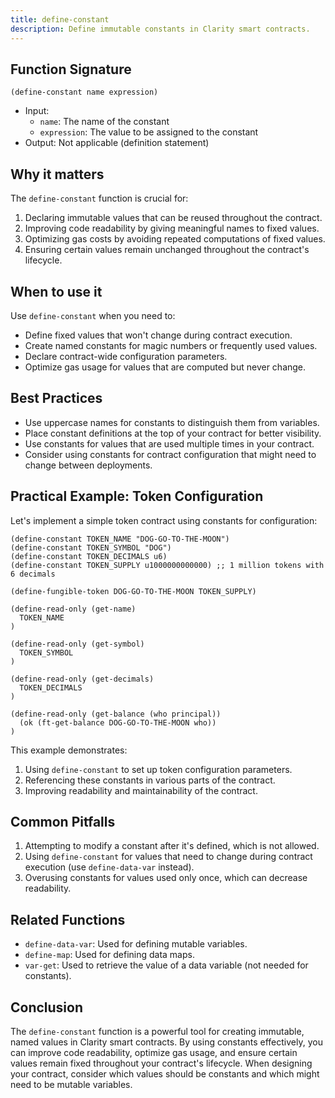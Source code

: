 ```yaml
---
title: define-constant
description: Define immutable constants in Clarity smart contracts.
---
```


## Function Signature

```clarity
(define-constant name expression)
```

- Input: 
  - `name`: The name of the constant
  - `expression`: The value to be assigned to the constant
- Output: Not applicable (definition statement)

## Why it matters

The `define-constant` function is crucial for:

1. Declaring immutable values that can be reused throughout the contract.
2. Improving code readability by giving meaningful names to fixed values.
3. Optimizing gas costs by avoiding repeated computations of fixed values.
4. Ensuring certain values remain unchanged throughout the contract's lifecycle.

## When to use it

Use `define-constant` when you need to:

- Define fixed values that won't change during contract execution.
- Create named constants for magic numbers or frequently used values.
- Declare contract-wide configuration parameters.
- Optimize gas usage for values that are computed but never change.

## Best Practices

- Use uppercase names for constants to distinguish them from variables.
- Place constant definitions at the top of your contract for better visibility.
- Use constants for values that are used multiple times in your contract.
- Consider using constants for contract configuration that might need to change between deployments.

## Practical Example: Token Configuration

Let's implement a simple token contract using constants for configuration:

```clarity
(define-constant TOKEN_NAME "DOG-GO-TO-THE-MOON")
(define-constant TOKEN_SYMBOL "DOG")
(define-constant TOKEN_DECIMALS u6)
(define-constant TOKEN_SUPPLY u1000000000000) ;; 1 million tokens with 6 decimals

(define-fungible-token DOG-GO-TO-THE-MOON TOKEN_SUPPLY)

(define-read-only (get-name)
  TOKEN_NAME
)

(define-read-only (get-symbol)
  TOKEN_SYMBOL
)

(define-read-only (get-decimals)
  TOKEN_DECIMALS
)

(define-read-only (get-balance (who principal))
  (ok (ft-get-balance DOG-GO-TO-THE-MOON who))
)
```

This example demonstrates:
1. Using `define-constant` to set up token configuration parameters.
2. Referencing these constants in various parts of the contract.
3. Improving readability and maintainability of the contract.

## Common Pitfalls

1. Attempting to modify a constant after it's defined, which is not allowed.
2. Using `define-constant` for values that need to change during contract execution (use `define-data-var` instead).
3. Overusing constants for values used only once, which can decrease readability.

## Related Functions

- `define-data-var`: Used for defining mutable variables.
- `define-map`: Used for defining data maps.
- `var-get`: Used to retrieve the value of a data variable (not needed for constants).

## Conclusion

The `define-constant` function is a powerful tool for creating immutable, named values in Clarity smart contracts. By using constants effectively, you can improve code readability, optimize gas usage, and ensure certain values remain fixed throughout your contract's lifecycle. When designing your contract, consider which values should be constants and which might need to be mutable variables.
